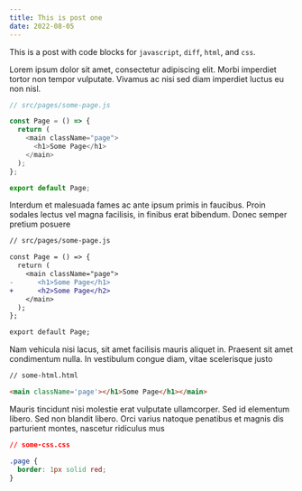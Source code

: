 ```yaml
---
title: This is post one
date: 2022-08-05
---
```


This is a post with code blocks for `javascript`, `diff`, `html`, and `css`.

Lorem ipsum dolor sit amet, consectetur adipiscing elit. Morbi imperdiet tortor non tempor vulputate. Vivamus ac nisi sed diam imperdiet luctus eu non nisl.

```javascript
// src/pages/some-page.js

const Page = () => {
  return (
    <main className="page">
      <h1>Some Page</h1>
    </main>
  );
};

export default Page;
```

Interdum et malesuada fames ac ante ipsum primis in faucibus. Proin sodales lectus vel magna facilisis, in finibus erat bibendum. Donec semper pretium posuere

```diff
// src/pages/some-page.js

const Page = () => {
  return (
    <main className="page">
-      <h1>Some Page</h1>
+      <h2>Some Page</h2>
    </main>
  );
};

export default Page;
```

Nam vehicula nisi lacus, sit amet facilisis mauris aliquet in. Praesent sit amet condimentum nulla. In vestibulum congue diam, vitae scelerisque justo

```html
// some-html.html

<main className='page'></h1>Some Page</h1></main>
```

Mauris tincidunt nisi molestie erat vulputate ullamcorper. Sed id elementum libero. Sed non blandit libero. Orci varius natoque penatibus et magnis dis parturient montes, nascetur ridiculus mus

```css
// some-css.css

.page {
  border: 1px solid red;
}
```
